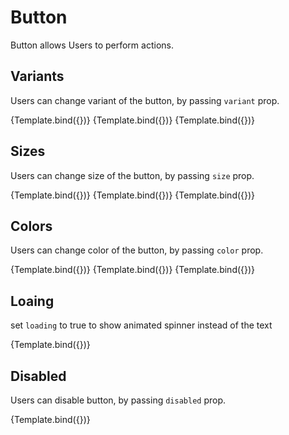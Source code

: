 
<Meta title="Button" component={Button} />


# Button

Button allows Users to perform actions.

## Variants

Users can change variant of the button, by passing `variant` prop.

<Canvas>
  <Story name="Default">{Template.bind({})}</Story>
  <Story name="Ghost" args={{variant: "ghost", children: "Ghost"}}>{Template.bind({})}</Story>
  <Story name="Text" args={{variant: "text", children: "Text"}}>{Template.bind({})}</Story>
</Canvas>

## Sizes

Users can change size of the button, by passing `size` prop.

<Canvas>
  <Story name="Small" args={{size: "sm", children: "Small"}}>{Template.bind({})}</Story>
  <Story name="Medium" args={{size: "md", children: "Medium"}}>{Template.bind({})}</Story>
  <Story name="Large" args={{size: "lg", children: "Large"}}>{Template.bind({})}</Story>
</Canvas>

## Colors

Users can change color of the button, by passing `color` prop.

<Canvas>
  <Story name="Primary" args={{color: "primary", children: "Primary"}}>{Template.bind({})}</Story>
  <Story name="Secondary" args={{color: "secondary", children: "Secondary"}}>{Template.bind({})}</Story>
  <Story name="Neutral" args={{color: "neutral", children: "Neutral"}}>{Template.bind({})}</Story>
</Canvas>

## Loaing

set `loading` to true to show animated spinner instead of the text

<Canvas>
  <Story name="Loaing" args={{children: "button", loading: true}}>{Template.bind({})}</Story>
</Canvas>

## Disabled

Users can disable button, by passing `disabled` prop.

<Canvas>
  <Story name="Disabled" args={{disabled: true, children: "Disabled"}}>{Template.bind({})}</Story>
</Canvas>
